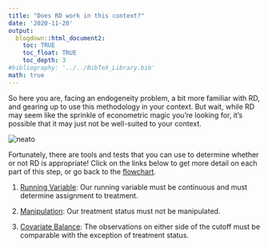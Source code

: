 ```yaml
---
title: "Does RD work in this context?"
date: '2020-11-20'
output: 
  blogdown::html_document2:
    toc: TRUE
    toc_float: TRUE
    toc_depth: 3
#bibliography: '../../BibTeX_Library.bib'
math: true
---
```


So here you are, facing an endogeneity problem, a bit more familiar with RD, and gearing up to use this methodology in your context.  But wait, while RD may seem like the sprinkle of econometric magic you're looking for, it's possible that it may just not be well-suited to your context. 


<img src="https://media.giphy.com/media/n4lK173IddTFe/giphy.gif#center" alt="neato">



Fortunately, there are tools and tests that you can use to determine whether or not RD is appropriate! Click on the links below to get more detail on each part of this step, or go back to the [flowchart](/rd/flowchart).

1. [Running Variable](/rd/step1_rv): Our running variable must be continuous and must determine assignment to treatment.

2. [Manipulation](/rd/step1_manipulation): Our treatment status must not be manipulated.

3. [Covariate Balance](/rd/step1_covarbal): The observations on either side of the cutoff must be comparable with the exception of treatment status.